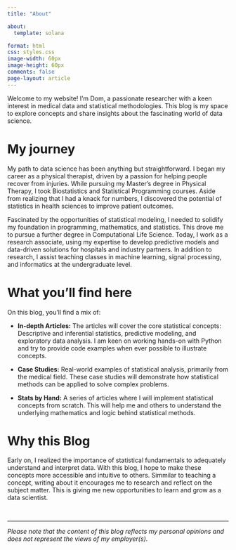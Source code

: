 ```yaml
---
title: "About"

about:
  template: solana

format: html
css: styles.css
image-width: 60px
image-height: 60px
comments: false
page-layout: article
---
```


Welcome to my website! I'm Dom, a passionate researcher with a keen interest in medical data and statistical methodologies. This blog is my space to explore concepts and share insights about the fascinating world of data science.

# My journey

My path to data science has been anything but straightforward. I began my career as a physical therapist, driven by a passion for helping people recover from injuries. While pursuing my Master’s degree in Physical Therapy, I took Biostatistics and Statistical Programming courses. Aside from realizing that I had a knack for numbers, I discovered the potential of statistics in health sciences to improve patient outcomes.

Fascinated by the opportunities of statistical modeling, I needed to solidify my foundation in programming, mathematics, and statistics. This drove me to pursue a further degree in Computational Life Science. Today, I work as a research associate, using my expertise to develop predictive models and data-driven solutions for hospitals and industry partners. In addition to research, I assist teaching classes in machine learning, signal processing, and informatics at the undergraduate level.

# What you'll find here

On this blog, you’ll find a mix of:

- **In-depth Articles:** The articles will cover the core statistical concepts: Descriptive and inferential statistics, predictive modeling, and exploratory data analysis. I am keen on working hands-on with Python and try to provide code examples when ever possible to illustrate concepts.

- **Case Studies:** Real-world examples of statistical analysis, primarily from the medical field. These case studies will demonstrate how statistical methods can be applied to solve complex problems.

- **Stats by Hand:** A series of articles where I will implement statistical concepts from scratch. This will help me and others to understand the underlying mathematics and logic behind statistical methods.


# Why this Blog

Early on, I realized the importance of statistical fundamentals to adequately understand and interpret data. With this blog, I hope to make these concepts more accessible and intuitive to others. Simmilar to teaching a concept, writing about it encourages me to research and reflect on the subject matter. This is giving me new opportunities to learn and grow as a data scientist.


<br>

---
*Please note that the content of this blog reflects my personal opinions and does not represent the views of my employer(s).*



